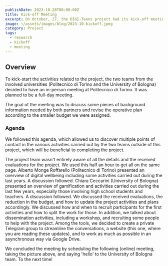 ```yaml
---
publishDate: 2023-10-28T00:00:00Z
title: Kick-off Meeting
excerpt: On October, 27, the DIGI-Teens project had its kick-off meeting at Politecnico di Torino.
image: ~/assets/images/blog/2023-10-kickoff.jpeg
category: Project
tags:
  - research
  - kickoff
  - meeting
---
```



## Overview

To kick-start the activities related to the project, the two teams from the involved universities (Politecnico di Torino and the University of Bologna) decided to have an in-person meeting at Politecnico di Torino. It was planned to be a full-day meeting.

The goal of the meeting was to discuss some pieces of background information needed by both partners and revise the operative plan according to the smaller budget we were assigned.

### Agenda
We followed this agenda, which allowed us to discover multiple points of contact in the various activities carried out by the two teams outside of this project, which will be beneficial to completing the project.

<DListItem dt="09:00 - Welcome and agenda" />
<DListItem dt="09:30 - Project description">
 The project team wasn't entirely aware of all the details and the received evaluations for the project. We used this half an hour to get all on the same page.
</DListItem>
<DListItem dt="10:00 - Background: Digital Wellbeing @ Politecnico di Torino">
 Alberto Monge Roffarello (Politecnico di Torino) presented an overview of digital wellbeing including some activities carried out during the last years. A discussion followed.
</DListItem>
<DListItem dt="11:00 - Coffee break"/>
<DListItem dt="11:30 - Background: Gamification & Citizen Science @ University of Bologna">
 Chiara Ceccarini (University of Bologna) presented an overview of gamification and activities carried out during the last few years, especially those involving high school students and teachers. A discussion followed.
</DListItem>
<DListItem dt="12:30 - Lunch"/>
<DListItem dt="14:00 - Changes to the project">
 We discussed the received evaluations, the reduction in the budget, and how to update the project activities and plans accordingly.
</DListItem>
<DListItem dt="14:30 - Next steps">
 We discussed how and when to recruit participants for the first activities and how to split the work for those. In addition, we talked about dissemination activities, including a workshop, and recruiting some people to help with the project.
</DListItem>
<DListItem dt="15:30 - Coffee break"/>
<DListItem dt="16:00 - Tools for managing the project team and activities">
 Among the tools, we decided to create a private Telegram group to streamline the conversations, a website (this one, where you are reading these updates), and to work as much as possible in an asynchronous way via Google Drive.
</DListItem>

We concluded the meeting by scheduling the following (online) meeting, taking the picture above, and saying 'hello' to the University of Bologna team. To the next time!
